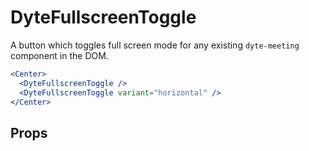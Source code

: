 # DyteFullscreenToggle

A button which toggles full screen mode for any existing `dyte-meeting`
component in the DOM.

```jsx live
<Center>
  <DyteFullscreenToggle />
  <DyteFullscreenToggle variant="horizontal" />
</Center>
```

## Props

<PropsTable of="dyte-fullscreen-toggle" />
